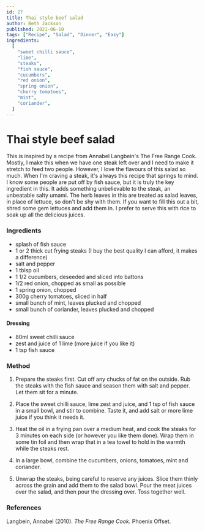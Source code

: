 ```yaml
---
id: 27
title: Thai style beef salad
author: Beth Jackson
published: 2021-06-10
tags: ["Recipe", "Salad", "Dinner", "Easy"]
ingredients:
  [
    "sweet chilli sauce",
    "lime",
    "steaks",
    "fish sauce",
    "cucumbers",
    "red onion",
    "spring onion",
    "cherry tomatoes",
    "mint",
    "coriander",
  ]
---
```


# Thai style beef salad

<BlogTextWrapper>

This is inspired by a recipe from Annabel Langbein's The Free Range Cook. Mostly, I make this when we have one steak left over and I need to make it stretch to feed two people. However, I love the flavours of this salad so much. When I'm craving a steak, it's always this recipe that springs to mind. I know some people are put off by fish sauce, but it is truly the key ingredient in this. It adds something unbelievable to the steak, an unbeatable salty umami. The herb leaves in this are treated as salad leaves, in place of lettuce, so don't be shy with them. If you want to fill this out a bit, shred some gem lettuces and add them in. I prefer to serve this with rice to soak up all the delicious juices.

</BlogTextWrapper>

<BlogTextWrapper>

### Ingredients

- splash of fish sauce
- 1 or 2 thick cut frying steaks (I buy the best quality I can afford, it makes a difference)
- salt and pepper
- 1 tblsp oil
- 1 1/2 cucumbers, deseeded and sliced into battons
- 1/2 red onion, chopped as small as possible
- 1 spring onion, chopped
- 300g cherry tomatoes, sliced in half
- small bunch of mint, leaves plucked and chopped
- small bunch of coriander, leaves plucked and chopped

#### Dressing

- 80ml sweet chilli sauce
- zest and juice of 1 lime (more juice if you like it)
- 1 tsp fish sauce

</BlogTextWrapper>

<BlogTextWrapper>

### Method

1. Prepare the steaks first. Cut off any chucks of fat on the outside. Rub the steaks with the fish sauce and season them with salt and pepper. Let them sit for a minute.

2. Place the sweet chilli sauce, lime zest and juice, and 1 tsp of fish sauce in a small bowl, and stir to combine. Taste it, and add salt or more lime juice if you think it needs it.

3. Heat the oil in a frying pan over a medium heat, and cook the steaks for 3 minutes on each side (or however you like them done). Wrap them in some tin foil and then wrap that in a tea towel to hold in the warmth while the steaks rest.

<Timer inputHours={0} inputMinutes={3} inputSeconds={0} />

4. In a large bowl, combine the cucumbers, onions, tomatoes, mint and coriander.

5. Unwrap the steaks, being careful to reserve any juices. Slice them thinly across the grain and add them to the salad bowl. Pour the meat juices over the salad, and then pour the dressing over. Toss together well.

</BlogTextWrapper>

<BlogTextWrapper>

### References

Langbein, Annabel (2010). _The Free Range Cook._ Phoenix Offset.

</BlogTextWrapper>

<ClickableTags tags={tags} />
